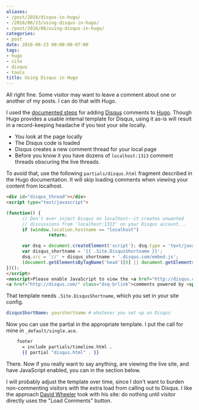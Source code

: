 ```yaml
---
aliases:
- /post/2016/disqus-in-hugo/
- /2016/06/23/using-disqus-in-hugo/
- /post/2016/06/using-disqus-in-hugo/
categories:
- post
date: 2016-06-23 00:00:00-07:00
tags:
- hugo
- site
- disqus
- tools
title: Using Disqus in Hugo
---
```


All right fine. Some visitor may want to leave a comment about one or another
of my posts. I can do that with Hugo.

[documented steps]: http://gohugo.io/extras/comments/
[Hugo]: http://gohugo.io
[Disqus]: https://disqus.com/

I used the [documented steps][] for adding [Disqus][] comments to [Hugo][].
Though Hugo provides a usable internal template for Disqus, using it as-is
will result in a record-keeping headache if you test your site locally.

* You look at the page locally
* The Disqus code is loaded
* Disqus creates a new comment thread for your local page
* Before you know it you have dozens of `localhost:1313` comment threads
obscuring the live threads.

To avoid that, use the following `partials/disqus.html` fragment described
in the Hugo documentation. It will skip loading comments when viewing your
content from localhost.

``` html
<div id="disqus_thread"></div>
<script type="text/javascript">

(function() {
      // Don't ever inject Disqus on localhost--it creates unwanted
      // discussions from 'localhost:1313' on your Disqus account...
      if (window.location.hostname == "localhost")
                return;

      var dsq = document.createElement('script'); dsq.type = 'text/javascript'; dsq.async = true;
      var disqus_shortname = '{{ .Site.DisqusShortname }}';
      dsq.src = '//' + disqus_shortname + '.disqus.com/embed.js';
      (document.getElementsByTagName('head')[0] || document.getElementsByTagName('body')[0]).appendChild(dsq);
})();
</script>
<noscript>Please enable JavaScript to view the <a href="http://disqus.com/?ref_noscript">comments powered by Disqus.</a></noscript>
<a href="http://disqus.com/" class="dsq-brlink">comments powered by <span class="logo-disqus">Disqus</span></a>
```

That template needs `.Site.DisqusShortname`, which you set in your site config.

```yaml
disqusShortName: yourshortname # whatever you set up on Disqus
```

Now you can use the partial in the appropriate template. I put the call for mine in `_default/single.ace`.

``` handlebars
    footer
      = include partials/timeline.html .
      {{ partial "disqus.html" . }}
```

There. Now if you really want to say anything, are viewing the live site,
and have JavaScript enabled, you can in the section below.

[David Wheeler]: http://theory.pm/

I will probably adjust the template over time, since I don't want to burden non-commenting
visitors with the extra load from calling out to Disqus. I like the approach [David Wheeler][]
took with his site: do nothing until visitor directly uses the "Load Comments" button.

